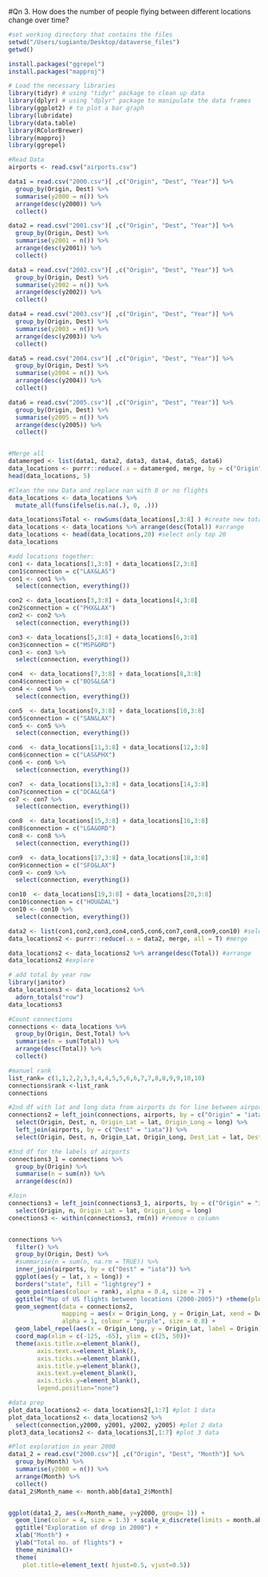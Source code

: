 #Qn 3. How does the number of people flying between different locations change over time?

```r
#set working directory that contains the files
setwd("/Users/sugianto/Desktop/dataverse_files")
getwd()

install.packages("ggrepel")
install.packages("mapproj")

# Load the necessary libraries
library(tidyr) # using "tidyr" package to clean up data 
library(dplyr) # using "dplyr" package to manipulate the data frames
library(ggplot2) # to plot a bar graph 
library(lubridate)
library(data.table)
library(RColorBrewer)
library(mapproj)
library(ggrepel)
```

```r
#Read Data
airports <- read.csv("airports.csv")

data1 = read.csv("2000.csv")[ ,c("Origin", "Dest", "Year")] %>%
  group_by(Origin, Dest) %>%
  summarise(y2000 = n()) %>%
  arrange(desc(y2000)) %>%
  collect()

data2 = read.csv("2001.csv")[ ,c("Origin", "Dest", "Year")] %>%
  group_by(Origin, Dest) %>%
  summarise(y2001 = n()) %>%
  arrange(desc(y2001)) %>%
  collect()

data3 = read.csv("2002.csv")[ ,c("Origin", "Dest", "Year")] %>%
  group_by(Origin, Dest) %>%
  summarise(y2002 = n()) %>%
  arrange(desc(y2002)) %>%
  collect()

data4 = read.csv("2003.csv")[ ,c("Origin", "Dest", "Year")] %>%
  group_by(Origin, Dest) %>%
  summarise(y2003 = n()) %>%
  arrange(desc(y2003)) %>%
  collect()

data5 = read.csv("2004.csv")[ ,c("Origin", "Dest", "Year")] %>%
  group_by(Origin, Dest) %>%
  summarise(y2004 = n()) %>%
  arrange(desc(y2004)) %>%
  collect()

data6 = read.csv("2005.csv")[ ,c("Origin", "Dest", "Year")] %>%
  group_by(Origin, Dest) %>%
  summarise(y2005 = n()) %>%
  arrange(desc(y2005)) %>%
  collect()


#Merge all
datamerged <- list(data1, data2, data3, data4, data5, data6)
data_locations <- purrr::reduce(.x = datamerged, merge, by = c("Origin", "Dest"), all = T)
head(data_locations, 5)
```

```r
#Clean the new Data and replace nan with 0 or no flights
data_locations <- data_locations %>%
  mutate_all(funs(ifelse(is.na(.), 0, .))) 

data_locations$Total <- rowSums(data_locations[,3:8] ) #create new total col
data_locations <- data_locations %>% arrange(desc(Total)) #arrange
data_locations <- head(data_locations,20) #select only top 20 
data_locations
```

```r
#add locations together:
con1 <- data_locations[1,3:8] + data_locations[2,3:8]
con1$connection = c("LAX&LAS")
con1 <- con1 %>%
  select(connection, everything())

con2 <- data_locations[3,3:8] + data_locations[4,3:8]
con2$connection = c("PHX&LAX")
con2 <- con2 %>%
  select(connection, everything())

con3 <- data_locations[5,3:8] + data_locations[6,3:8]
con3$connection = c("MSP&ORD")
con3 <- con3 %>%
  select(connection, everything())

con4  <- data_locations[7,3:8] + data_locations[8,3:8]
con4$connection = c("BOS&LGA")
con4 <- con4 %>%
  select(connection, everything())

con5  <- data_locations[9,3:8] + data_locations[10,3:8]
con5$connection = c("SAN&LAX")
con5 <- con5 %>%
  select(connection, everything())

con6  <- data_locations[11,3:8] + data_locations[12,3:8]
con6$connection = c("LAS&PHX")
con6 <- con6 %>%
  select(connection, everything())

con7  <- data_locations[13,3:8] + data_locations[14,3:8]
con7$connection = c("DCA&LGA")
co7 <- con7 %>%
  select(connection, everything())

con8  <- data_locations[15,3:8] + data_locations[16,3:8]
con8$connection = c("LGA&ORD")
con8 <- con8 %>%
  select(connection, everything())

con9  <- data_locations[17,3:8] + data_locations[18,3:8]
con9$connection = c("SFO&LAX")
con9 <- con9 %>%
  select(connection, everything())

con10  <- data_locations[19,3:8] + data_locations[20,3:8]
con10$connection = c("HOU&DAL")
con10 <- con10 %>%
  select(connection, everything())

data2 <- list(con1,con2,con3,con4,con5,con6,con7,con8,con9,con10) #select frames
data_locations2 <- purrr::reduce(.x = data2, merge, all = T) #merge 

data_locations2 <- data_locations2 %>% arrange(desc(Total)) #arrange
data_locations2 #explore
```

```r
# add total by year row
library(janitor)
data_locations3 <- data_locations2 %>%
  adorn_totals("row")
data_locations3
```

```r
#Count connections
connections <- data_locations %>%
  group_by(Origin, Dest,Total) %>%
  summarise(n = sum(Total)) %>%
  arrange(desc(Total)) %>%
  collect()

#manuel rank
list_rank= c(1,1,2,2,3,3,4,4,5,5,6,6,7,7,8,8,9,9,10,10)
connections$rank <-list_rank
connections
```

```r
#2nd df with lat and long data from airports ds for line between airports
connections2 = left_join(connections, airports, by = c("Origin" = "iata")) %>%
  select(Origin, Dest, n, Origin_Lat = lat, Origin_Long = long) %>%
  left_join(airports, by = c("Dest" = "iata")) %>%
  select(Origin, Dest, n, Origin_Lat, Origin_Long, Dest_Lat = lat, Dest_Long = long)

#3nd df for the labels of airports
connections3_1 = connections %>%
  group_by(Origin) %>%
  summarise(n = sum(n)) %>%
  arrange(desc(n))

#Join
connections3 = left_join(connections3_1, airports, by = c("Origin" = "iata")) %>%
  select(Origin, n, Origin_Lat = lat, Origin_Long = long)
conections3 <- within(connections3, rm(n)) #remove n column


connections %>%
  filter() %>%
  group_by(Origin, Dest) %>%
  #summarise(n = sum(n, na.rm = TRUE)) %>%
  inner_join(airports, by = c("Dest" = "iata")) %>%
  ggplot(aes(y = lat, x = long)) +
  borders("state", fill = "lightgrey") +
  geom_point(aes(colour = rank), alpha = 0.4, size = 7) + 
  ggtitle("Map of US flights between locations (2000-2005)") +theme(plot.title = element_text(hjust = 0.5)) +
  geom_segment(data = connections2,
               mapping = aes(x = Origin_Long, y = Origin_Lat, xend = Dest_Long, yend = Dest_Lat),
               alpha = 1, colour = "purple", size = 0.8) +
  geom_label_repel(aes(x = Origin_Long, y = Origin_Lat, label = Origin), data = connections3) +
  coord_map(xlim = c(-125, -65), ylim = c(25, 50))+
  theme(axis.title.x=element_blank(),
        axis.text.x=element_blank(),
        axis.ticks.x=element_blank(),
        axis.title.y=element_blank(),
        axis.text.y=element_blank(),
        axis.ticks.y=element_blank(),
        legend.position="none")
```

```r
#data prep
plot_data_locations2 <- data_locations2[,1:7] #plot 1 data
plot_data_locations2 <- data_locations2 %>%
  select(connection,y2000, y2001, y2002, y2005) #plot 2 data
plot3_data_locations2 <- data_locations3[,1:7] #plot 3 data

#Plot exploration in year 2000
data1_2 = read.csv("2000.csv")[ ,c("Origin", "Dest", "Month")] %>%
  group_by(Month) %>%
  summarise(y2000 = n()) %>%
  arrange(Month) %>%
  collect()
data1_2$Month_name <- month.abb[data1_2$Month]


ggplot(data1_2, aes(x=Month_name, y=y2000, group= 1)) + 
  geom_line(color = 4, size = 1.3) + scale_x_discrete(limits = month.abb)+
  ggtitle("Exploration of drop in 2000") +
  xlab("Month") +
  ylab("Total no. of flights") +
  theme_minimal()+ 
  theme(
    plot.title=element_text( hjust=0.5, vjust=0.5)) 
```
